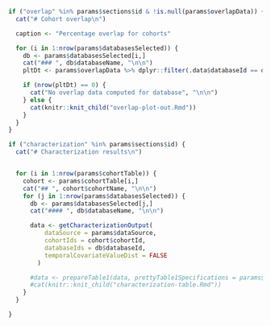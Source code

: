 ```r
if ("overlap" %in% params$sections$id & !is.null(params$overlapData)) {
  cat("# Cohort overlap\n")

  caption <- "Percentage overlap for cohorts"

  for (i in 1:nrow(params$databasesSelected)) {
    db <- params$databasesSelected[i,]
    cat("### ", db$databaseName, "\n\n")
    pltDt <- params$overlapData %>% dplyr::filter(.data$databaseId == db$databaseId)

    if (nrow(pltDt) == 0) {
      cat("No overlap data computed for database", "\n\n")
    } else {
      cat(knitr::knit_child("overlap-plot-out.Rmd"))
    }
  }
}
```

```r
if ("characterization" %in% params$sections$id) {
  cat("# Characterization results\n")


  for (i in 1:nrow(params$cohortTable)) {
    cohort <- params$cohortTable[i,]
    cat("## ", cohort$cohortName, "\n\n")
    for (j in 1:nrow(params$databasesSelected)) {
      db <- params$databasesSelected[j,]
      cat("#### ", db$databaseName, "\n\n")

      data <- getCharacterizationOutput(
          dataSource = params$dataSource,
          cohortIds = cohort$cohortId,
          databaseIds = db$databaseId,
          temporalCovariateValueDist = FALSE
        )

      #data <- prepareTable1(data, prettyTable1Specifications = params$prettyTable1Specifications, cohort = params$cohortTable)
      #cat(knitr::knit_child("characterization-table.Rmd"))
    }
  }

}
```